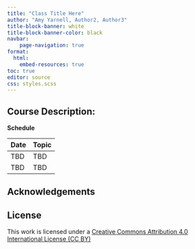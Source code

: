 ```yaml
---
title: "Class Title Here"
author: "Amy Yarnell, Author2, Author3"
title-block-banner: white
title-block-banner-color: black
navbar:
    page-navigation: true
format: 
  html:
    embed-resources: true
toc: true
editor: source
css: styles.scss
---
```


## Course Description: 



**Schedule**

| Date | Topic                     |
|------|---------------------------|
| TBD  | TBD |
| TBD  | TBD  |


## Acknowledgements


## License
This work is licensed under a [Creative Commons Attribution 4.0 International License (CC BY)](https://creativecommons.org/licenses/by-sa/4.0/)